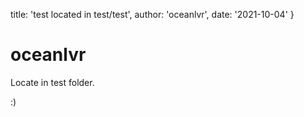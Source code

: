  title: 'test located in test/test',
  author: 'oceanlvr',
  date: '2021-10-04'
}


# oceanlvr

Locate in test folder.

:)
